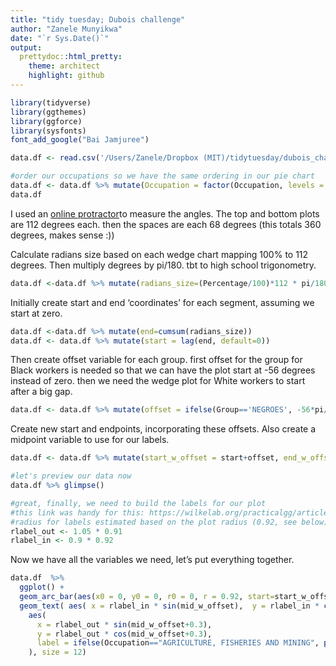 ```yaml
---
title: "tidy tuesday; Dubois challenge"
author: "Zanele Munyikwa"
date: "`r Sys.Date()`"
output:
  prettydoc::html_pretty:
    theme: architect
    highlight: github
---
```


```r
library(tidyverse)
library(ggthemes)
library(ggforce)
library(sysfonts)
font_add_google("Bai Jamjuree")
```

```r
data.df <- read.csv('/Users/Zanele/Dropbox (MIT)/tidytuesday/dubois_challenge/data.csv')
```

```r
#order our occupations so we have the same ordering in our pie chart
data.df <- data.df %>% mutate(Occupation = factor(Occupation, levels = c("Agriculture, Fisheries and Mining", "Domestic and Personal Service", "Manufacturing and Mechanical Industries","Trade and Transportation", "Professions"))) %>%arrange(Group, Occupation) %>% mutate(Occupation=str_to_upper(Occupation), Group=str_to_upper(Group))
data.df
```


I used an [online protractor](https://www.ginifab.com/feeds/angle_measurement/)to measure the angles. The top and bottom plots are 112 degrees each. then the spaces are each 68 degrees (this totals 360 degrees, makes sense :))

Calculate radians size based on each wedge chart mapping 100% to 112 degrees. Then multiply degrees by pi/180. tbt to high school trigonometry. 
```r
data.df <-data.df %>% mutate(radians_size=(Percentage/100)*112 * pi/180)
```

Initially create start and end 'coordinates' for each segment, assuming we start at zero.
```r
data.df <-data.df %>% mutate(end=cumsum(radians_size))
data.df <- data.df %>% mutate(start = lag(end, default=0))
```

Then create offset variable for each group. first offset for the group for Black workers is needed so that we can have the plot start at -56 degrees instead of zero. then we need the wedge plot for White workers to start after a big gap.
```r
data.df <- data.df %>% mutate(offset = ifelse(Group=='NEGROES', -56*pi/180, -56*pi/180+68*pi/180))
```

Create new start and endpoints, incorporating these offsets. Also create a midpoint variable to use for our labels. 
```r
data.df <- data.df %>% mutate(start_w_offset = start+offset, end_w_offset=end+offset) %>% mutate(mid_w_offset = (start_w_offset + end_w_offset)/2)
```

```r
#let's preview our data now
data.df %>% glimpse()
```

```r
#great, finally, we need to build the labels for our plot
#this link was handy for this: https://wilkelab.org/practicalgg/articles/bundestag_pie.html
#radius for labels estimated based on the plot radius (0.92, see below)
rlabel_out <- 1.05 * 0.91
rlabel_in <- 0.9 * 0.92
```

Now we have all the variables we need, let's put everything together. 
```r
data.df  %>%
  ggplot() +
  geom_arc_bar(aes(x0 = 0, y0 = 0, r0 = 0, r = 0.92, start=start_w_offset, end= end_w_offset, fill = Occupation))  + scale_fill_manual(values =c( "#dc143c", "#ffd700", "#0000ff", '#d2b48c', 'light grey')) + ggtitle('OCCUPATIONS OF NEGROES AND WHITES IN GEORGIA .') +theme_void() + theme(text= element_text(family="Bai Jamjuree"), plot.title = element_text(size=50, hjust = 0.5, vjust =-6.2, face='bold', margin=margin(0,0,45,0)), legend.position=c(0.79, 0.5),legend.text=element_text(size=30), legend.title = element_blank(), plot.background = element_rect(fill = "#faf0e6"), legend.background = element_rect(fill = "#faf0e6", color="#faf0e6"), legend.key.size = unit(1.1, 'cm')) +
  geom_text( aes( x = rlabel_in * sin(mid_w_offset),  y = rlabel_in * cos(mid_w_offset), label = paste(Percentage, '%', sep='')), size = 12 ) +geom_text(
    aes(
      x = rlabel_out * sin(mid_w_offset+0.3),
      y = rlabel_out * cos(mid_w_offset+0.3),
      label = ifelse(Occupation=="AGRICULTURE, FISHERIES AND MINING", paste(Group, '.', sep=''), '')
    ), size = 12)
```

